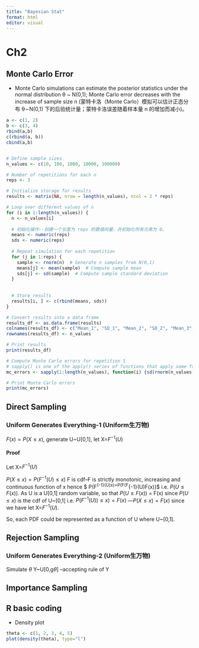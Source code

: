```yaml
---
title: "Bayesian Stat"
format: html
editor: visual
---
```


# Ch2




## Monte Carlo Error

- Monte Carlo simulations can estimate the posterior statistics under the normal distribution θ ~ N(0,1); Monte Carlo error decreases with the increase of sample size n (蒙特卡洛（Monte Carlo）模拟可以估计正态分布 θ∼N(0,1) 下的后验统计量；蒙特卡洛误差随着样本量 n 的增加而减小)。

```r


a <- c(1, 2)
b <- c(3, 4)
rbind(a,b)
c(rbind(a, b))
cbind(a,b)


# Define sample sizes
n_values <- c(10, 100, 1000, 10000, 100000)

# Number of repetitions for each n
reps <- 3

# Initialize storage for results
results <- matrix(NA, nrow = length(n_values), ncol = 2 * reps)

# Loop over different values of n
for (i in 1:length(n_values)) {
  n <- n_values[i]
  
  # 初始化操作--创建一个长度为 reps 的数值向量，并初始化所有元素为 0。
  means <- numeric(reps) 
  sds <- numeric(reps)
  
  # Repeat simulation for each repetition
  for (j in 1:reps) {
    sample <- rnorm(n)  # Generate n samples from N(0,1)
    means[j] <- mean(sample)  # Compute sample mean
    sds[j] <- sd(sample)  # Compute sample standard deviation
  }
  
  
  # Store results 
  results[i, ] <- c(rbind(means, sds))
}

# Convert results into a data frame
results_df <- as.data.frame(results)
colnames(results_df) <- c("Mean_1", "SD_1", "Mean_2", "SD_2", "Mean_3", "SD_3")
rownames(results_df) <- n_values

# Print results
print(results_df)

# Compute Monte Carlo errors for repetition 1
# sapply() is one of the apply() series of functions that apply some function to each element of a list or vector and return the vector.
mc_errors <- sapply(1:length(n_values), function(i) {sd(rnorm(n_values[i])) / sqrt(n_values[i])})  

# Print Monte Carlo errors
print(mc_errors)

```



## Direct Sampling

### Uniform Generates Everything-1 (Uniform生万物)



$F(x)=P(X\leq x)$, generate U~U[0,1], let X=$F^{-1}(U)$ 

#### Proof

Let X=$F^{-1}(U)$

$P(X\leq x) = P(F^{-1}(U)\leq x)$ F is cdf--F is strictly monotonic, increasing and continuous function of x hence $ P(F^{-1}(U)\leq x)=P(F(F^{-1}(U)\leq F(x))$ i.e.  $P(U\leq F(x))$. As U is a U[0,1] random variable, so that  $P(U\leq F(x))$ = F(x) since $P(U\leq x)$ is the cdf of U~[0,1] i.e. $P(F^{-1}(U)) \leq x)=F(x)$ ---$P(X\leq x) = F(x)$ since we have let X=$F^{-1}(U)$.


So,  each PDF could be represented as a function of U where U~[0,1].




## Rejection Sampling 

### Uniform Generates Everything-2 (Uniform生万物)


Simulate $\theta$ Y~U[0,g$\theta$] --accepting rule of Y 




## Importance Sampling 























## R basic coding 




- Density plot

```r
theta <- c(1, 2, 3, 4, 5)
plot(density(theta), type="l")
```

